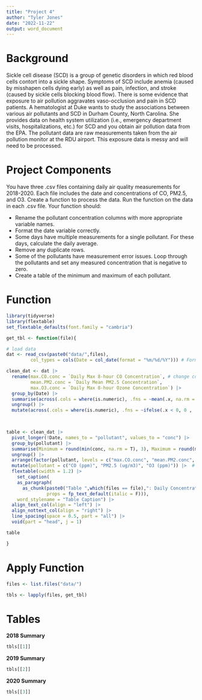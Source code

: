 ---
title: "Project 4"
author: "Tyler Jones"
date: "2022-11-22"
output: word_document
---
# Background
Sickle cell disease (SCD) is a group of genetic disorders in which red blood cells contort into a sickle shape. Symptoms of SCD include anemia (caused by misshapen cells dying early) as well as pain, infection, and stroke (caused by sickle cells blocking blood flow). There is some evidence that exposure to air pollution aggravates vaso-occlusion and pain in SCD patients. A hematologist at Duke wants to study the associations between various air pollutants and SCD in Durham County, North Carolina. She provides data on health system utilization (i.e., emergency department visits, hospitalizations, etc.) for SCD and you obtain air pollution data from the EPA. The pollutant data are raw measurements taken from the air pollution monitor at the RDU airport. This exposure data is messy and will need to be processed.

# Project Components
You have three .csv files containing daily air quality measurements for 2018-2020. Each file includes the date and concentrations of CO, PM2.5, and O3. Create a function to process the data. Run the function on the data in each .csv file. Your function should:

- Rename the pollutant concentration columns with more appropriate variable names.
- Format the date variable correctly.
- Some days have multiple measurements for a single pollutant. For these days, calculate the daily average.
- Remove any duplicate rows.
- Some of the pollutants have measurement error issues. Loop through the pollutants and set any measured concentration that is negative to zero.
- Create a table of the minimum and maximum of each pollutant.

# Function

```{r message=FALSE, warning=FALSE}
library(tidyverse)
library(flextable)
set_flextable_defaults(font.family = "cambria")

get_tbl <- function(file){

# load data
dat <- read_csv(paste0("data/",files), 
         col_types = cols(Date = col_date(format = "%m/%d/%Y"))) # Format date

clean_dat <- dat |> 
  rename(max.CO.conc = `Daily Max 8-hour CO Concentration`, # change col names
         mean.PM2.conc = `Daily Mean PM2.5 Concentration`,
         max.O3.conc = `Daily Max 8-hour Ozone Concentration`) |> 
  group_by(Date) |> 
  summarise(across(.cols = where(is.numeric), .fns = ~mean(.x, na.rm = T))) |> # average vals for same day 
  ungroup() |> 
  mutate(across(.cols = where(is.numeric), .fns = ~ifelse(.x < 0, 0 , .x)))  # if val < 0, make 0
  


table <- clean_dat |> 
  pivot_longer(!Date, names_to = "pollutant", values_to = "conc") |> 
  group_by(pollutant) |> 
  summarise(Minimum = round(min(conc, na.rm = T), 3), Maximum = round(max(conc, na.rm = T),3)) |>  # Get max/min
  ungroup() |> 
  arrange(factor(pollutant, levels = c("max.CO.conc", "mean.PM2.conc", "max.O3.conc"))) |>  # order them right
  mutate(pollutant = c("CO (ppm)", "PM2.5 (ug/m3)", "O3 (ppm)")) |>  # Clean names
  flextable(cwidth = 1.2) |> 
    set_caption(
    as_paragraph(
      as_chunk(paste0("Table ",which(files == file),": Daily Concentrations"), 
               props = fp_text_default(italic = F))), 
    word_stylename = "Table Caption") |> 
  align_text_col(align = "left") |> 
  align_nottext_col(align = "right") |> 
  line_spacing(space = 0.5, part = "all") |> 
  void(part = "head", j = 1)

table

}

```


# Apply Function


```{r}
files <- list.files("data/")

tbls <- lapply(files, get_tbl)

```


\newpage

# Tables

**2018 Summary**

```{r tab.cap='Table 1: Daily Concentrations',  tab.id='tab2', label='tab2' }
tbls[[1]]
```

**2019 Summary**

```{r tab.cap='Table 2: Daily Concentrations',  tab.id='tab3', label='tab3'}
tbls[[2]]
```


**2020 Summary**

```{r tab.cap='Table 3: Daily Concentrations',  tab.id='tab4', label='tab4'}
tbls[[3]]
```